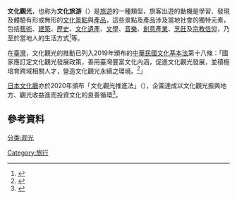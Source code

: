 '''文化觀光'''，也称为'''文化旅游'''（{{lang en|Cultural Tourism}}）是[[旅遊|旅遊]]的一種類型，旅客出遊的動機是學習、發現及體驗有形或無形的[[文化|文化]][[旅遊景點|景點]]與[[產品|產品]]，這些景點及產品涉及當地社會的獨特元素，包括[[藝術|藝術]]、[[建築|建築]]、[[歷史|歷史]]、[[文化遺產|文化遺產]]、[[文學|文學]]、[[音樂|音樂]]、[[創意產業|創意產業]]、[[烹飪|烹飪]]及[[宗教信仰|宗教信仰]]，乃至於當地人的生活方式<ref name=unwto>{{cite|title=Tourism and Culture|url=https://www.unwto.org/tourism-and-culture|website=UNWTO|publisher=[[世界旅遊組織|世界旅遊組織]]|accessdate=2020-11-25|archive-date=2021-03-08|archive-url=https://web.archive.org/web/20210308130201/https://www.unwto.org/tourism-and-culture|dead-url=no}}</ref>等。

在[[臺灣|臺灣]]，文化觀光的推動已列入2019年頒布的[[中華民國|中華民國]][[文化基本法|文化基本法]]第十八條：「國家應訂定文化觀光發展政策，善用臺灣豐富文化內涵，促進文化觀光發展，並積極培育跨域相關人才，營造文化觀光永續之環境。<ref name=moclaw>{{cite|title=文化基本法|url=https://www.moc.gov.tw/information_306_99555.html|website=中華民國文化部|publisher=[[中華民國文化部|中華民國文化部]]|accessdate=2020-11-25|archive-date=2019-07-01|archive-url=https://web.archive.org/web/20190701005003/https://www.moc.gov.tw/information_306_99555.html|dead-url=no}}</ref>」

[[日本|日本]][[文化廳|文化廳]]亦於2020年頒布「文化觀光推進法」（{{lang-ja|文化観光推進法}}），企圖達成以文化觀光振興地方、觀光收益進而投資文化的良善循環<ref name=ja2020>{{cite|url=https://www.bunka.go.jp/seisaku/bunka_gyosei/bunkakanko/index.html|title=文化観光|publisher=日本国文化庁|year=2020|accessdate=2021-01-08|archive-date=2021-03-18|archive-url=https://web.archive.org/web/20210318140229/https://www.bunka.go.jp/seisaku/bunka_gyosei/bunkakanko/index.html|dead-url=no}}</ref>。

==參考資料==
<references/>

{{文化小作品}}
{{旅游小作品}}

[[Category:旅行|Category:旅行]]
[[分类:观光|分类:观光]]